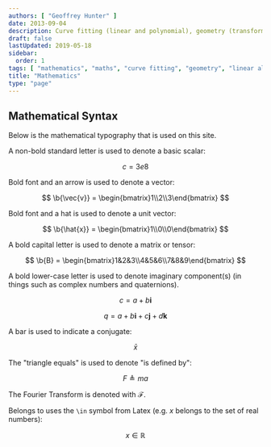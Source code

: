 ```yaml
---
authors: [ "Geoffrey Hunter" ]
date: 2013-09-04
description: Curve fitting (linear and polynomial), geometry (transformations, circles, Euler angles, quaternions, spherical geometry), linear algebra, linear programming, statistics, noise, wiener deconvolution and more.
draft: false
lastUpdated: 2019-05-18
sidebar:
  order: 1
tags: [ "mathematics", "maths", "curve fitting", "geometry", "linear algebra", "linear programming", "perlin noise", "statistics" ]
title: "Mathematics"
type: "page"
---
```



## Mathematical Syntax

<p>Below is the mathematical typography that is used on this site.</p>

<p>A non-bold standard letter is used to denote a basic scalar:</p>

$$ c = 3e8 $$

<p>Bold font and an arrow is used to denote a vector:</p>

$$ \b{\vec{v}} = \begin{bmatrix}1\\2\\3\end{bmatrix} $$

<p>Bold font and a hat is used to denote a unit vector:</p>

$$ \b{\hat{x}} = \begin{bmatrix}1\\0\\0\end{bmatrix} $$

<p>A bold capital letter is used to denote a matrix or tensor:</p>

$$ \b{B} = \begin{bmatrix}1&2&3\\4&5&6\\7&8&9\end{bmatrix} $$

<p>A bold lower-case letter is used to denote imaginary component(s) (in things such as complex numbers and quaternions).</p>

$$ c = a + b\mathbf{i} $$

$$ q = a + b\mathbf{i} + c\mathbf{j} + d\mathbf{k} $$

A bar is used to indicate a conjugate:

$$ \bar{x} $$

The "triangle equals" is used to denote "is defined by":

$$ F \triangleq ma $$

The Fourier Transform is denoted with $\mathcal{F}$.

Belongs to uses the `\in` symbol from Latex (e.g. $x$ belongs to the set of real numbers):

$$ x \in \mathbb{R} $$


